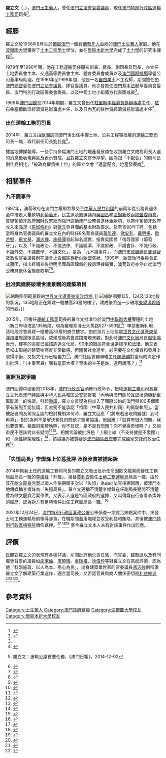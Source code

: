 {{Infobox Officeholder
| 圖像      = 
| 圖像大小  = 
| 圖像說明  = 
| 屆次1     = 3
| 職務1     = 運輸工務司司長
| 就任日期1 = 2014年12月20日
| 卸任日期1 = 
| 行政長官1 = [[崔世安|崔世安]]<br>[[賀一誠|賀一誠]]
| 前任1     = [[劉仕堯|劉仕堯]]
| 繼任1     = 
| 姓名      = 羅立文
| 原名      = Raimundo Arrais do Rosário
| 字        = 
| 號        = 
| 籍貫      = 
| 出生日期  = {{birth date and age|1956|08|23}}
| 出生地點  = {{MAC-1951}}
| 國籍 = {{CHN-MAC}}
| 逝世日期  = 
| 逝世地點  = 
| 安葬地點  =
| 居處      = 
| 政黨      = 
| 職業      = 
| 父母      = 
| 配偶      = 
| 子女      = 
| 親屬      = 
| 宗教信仰  = [[天主教|天主教]]
| 專業      = [[土木工程|土木工程]]<br/>[[土力學|土力學]]
| 母校      = [[波爾圖大學|波爾圖大學]]<br/>[[里斯本新大學|里斯本新大學]]
| 網站      = 
| 簽名      = 
| 腳註      =

| past =
* [[土地工務運輸局|工務運輸司]]技術員
* [[土地工務運輸局|工務運輸司]]廳長
* [[土地工務運輸局|工務運輸司]]副司長
* [[土地工務運輸局|工務運輸司]]司長
* 土地委員會及交通高等委員會主席
}}

'''羅立文'''{{OMP}}（{{lang-pt|Raimundo Arrais do Rosário}}，{{bd|1956年|8月23日|}}），[[澳門土生葡人|澳門土生葡人]]，曾任[[澳門立法會|澳門立法會]][[澳門官委議員|官委議員]]，現任[[澳門特別行政區|澳門特別行政區]][[運輸工務司|運輸工務司]]司長<ref>{{Cite web |url=http://portal.gov.mo/web/guest/info_detail?infoid=516814 |title=澳門特別行政區政府出入口網站 |accessdate=2016-06-12 |archiveurl=https://web.archive.org/web/20161101164825/http://portal.gov.mo/web/guest/info_detail?infoid=516814 |archivedate=2016-11-01 |deadurl=yes }}</ref>。

==經歷==
羅立文於1956年8月生於[[葡屬澳門|葡屬澳門]]一個有[[葡萄牙人|葡萄牙人]]血統的[[澳門土生葡人|澳門土生葡人]]家庭。他在[[波爾圖大學|波爾圖大學]]獲得了[[土木工程|土木工程]][[學士|學士]]學位，並在[[里斯本新大學|里斯本新大學]]完成了[[土力學|土力學]]的研究生課程<ref name="TDM01">{{cite web |title=羅立文簡歷2014 |url=http://www.tdm.com.mo/c_news/radio_news.php?id=238031 |website=澳廣視 |date=2014-12-01 |access-date=2018-08-11 |archive-date=2021-05-03 |archive-url=https://web.archive.org/web/20210503163954/http://www.tdm.com.mo/c_news/radio_news.php?id=238031 |dead-url=no }}</ref>。

1979年至1990年間，他在工務運輸司任職技術員、廳長、副司長及司長，亦曾任土地委員會主席、交通高等委員會主席、體育委員會成員以及[[澳門國際機場|澳門國際機場]]專營公司董事局助理。在1990年至1999年間，他是一名[[自由職業|自由業]]土木工程師，期間擔任由[[澳門總督|澳門總督]]委任[[澳門立法會|澳門立法會]][[議員|議員]]，即官委議員。他亦曾擔任[[澳門基本法|澳門基本法]]起草委員會委員、澳門特別行政區籌委會委員，以及中葡土地小組葡方代表團成員<ref name="TDM01"/>。

1999年[[澳門回歸|澳門回歸]]至2014年期間，羅立文曾出任[[澳門駐里斯本經濟貿易辦事處|駐里斯本經濟貿易辦事處]]主任、[[澳門駐布魯塞爾歐盟經濟貿易辦事處|駐布魯塞爾歐盟經濟貿易辦事處]]主任，以及[[日內瓦|日內瓦]]的[[澳門駐世界貿易組織經濟貿易辦事處|駐世貿經濟貿易辦事處]]主任<ref>{{cite web |title=運輸工務司司長羅立文 |url=https://www.gov.mo/zh-hant/chiefs/raimundo-arrais-do-rosario/ |website=澳門特別行政區行政公職局 |access-date=2018-08-11 |archive-date=2021-05-03 |archive-url=https://web.archive.org/web/20210503165420/https://www.gov.mo/zh-hant/chiefs/raimundo-arrais-do-rosario/ |dead-url=no }}</ref>。

===出任運輸工務司司長===
2014年，羅立文由[[歐洲|歐洲]]調回澳門後出任手握土地、公共工程審批權的[[運輸工務司|運輸工務司]]司長一職，取代前任司長[[劉仕堯|劉仕堯]]<ref>{{cite web |url=http://www.macaodaily.com/html/2014-12/02/content_955693.htm |title=存档副本 |accessdate=2016-06-12 |deadurl=yes |archiveurl=https://web.archive.org/web/20150627091751/http://www.macaodaily.com/html/2014-12/02/content_955693.htm |archivedate=2015-06-27 }} 羅立文：運輸公屋首要任務，《澳門日報》，2014-12-02</ref>。

據當地傳媒報導，一些手持多幅澳門土地的地產發展商在收到羅立文成為司長人選的消息後表現興奮及表示贊成，且對羅立文寄予厚望，因為跟「不配合」的前司長劉仕堯相比，「被政商權貴拱上位」的羅立文會「適當配合」地產發展商<ref name="aam02">{{cite news |title=新工務司長難逃的四大死任務 |url=https://aamacau.com/2014/11/07/%E6%96%B0%E5%B7%A5%E5%8B%99%E5%8F%B8%E9%95%B7%E9%9B%A3%E9%80%83%E7%9A%84%E5%9B%9B%E5%A4%A7%E6%AD%BB%E4%BB%BB%E5%8B%99/ |agency=論盡媒體 |date=2014-11-07 |accessdate=2018-08-11 |archive-date=2018-03-29 |archive-url=https://web.archive.org/web/20180329184522/https://aamacau.com/2014/11/07/%e6%96%b0%e5%b7%a5%e5%8b%99%e5%8f%b8%e9%95%b7%e9%9b%a3%e9%80%83%e7%9a%84%e5%9b%9b%e5%a4%a7%e6%ad%bb%e4%bb%bb%e5%8b%99/ |dead-url=no }}</ref>。

==相關事件==
===九不識事件===
{{main|九不識事件}}
{{seealso|歐維治基金會}}
1997年，澳葡政府在澳門主權即將移交至[[中華人民共和國|中華人民共和國]]的前兩年從公務員退休金中撥走大量款項到[[葡萄牙|葡萄牙]]，民主派及直選議員[[吳國昌|吳國昌]]和[[區錦新|區錦新]]致函[[歐盟委員會|歐盟委員會]]，質疑葡萄牙政府因財政緊絀而強行調動澳門公務員退休金款項，以當作葡萄牙政府收入來滿足《[[馬城條約|馬城條約]]》對[[歐元|歐元]]參與國的基本財政要求。及至1998年11月，包括當時身為官委議員的羅立文在內的時任8名葡裔議員[[華年達|華年達]]、[[歐安利|歐安利]]、[[戴明揚|戴明揚]]、[[歐若堅|歐若堅]]、[[飛文基|飛文基]]、[[潘志輝_(澳門)|潘志輝]]、[[施綺蓮|施綺蓮]]發起聯名譴責，指責吳國昌「侮辱國家（葡萄牙）」，以及「不識政治、不識法律、不識經濟、不識財政、不識會計、不識行政、不識外交、不識數學、不識文化」，是為「九不識事件」，而[[澳門市政廳|澳門市政廳]]廳長[[麥健智|麥健智]]及數名官委議員則在議會上責備[[區錦新|區錦新]]向歐盟告狀。1999年，[[歐盟執行委員會|歐盟執行委員會]]正式覆函，指出經調查後證明吳國昌區錦新的投訴理據屬實，澳葡政府亦停止從澳門公務員退休金撥走款項<ref>{{cite news |title=四十年來議會結構不變 勢難配合社會發展需要 |url=https://www.facebook.com/sonpou/posts/%E5%9B%9B%E5%8D%81%E5%B9%B4%E4%BE%86%E8%AD%B0%E6%9C%83%E7%B5%90%E6%A7%8B%E4%B8%8D%E8%AE%8A-%E5%8B%A2%E9%9B%A3%E9%85%8D%E5%90%88%E7%A4%BE%E6%9C%83%E7%99%BC%E5%B1%95%E9%9C%80%E8%A6%81-%E4%B8%B9%E5%BF%83%E9%9B%86-%E5%8D%80%E9%8C%A6%E6%96%B0-%E6%9C%89%E4%BA%86%E5%9B%9B%E5%8D%81%E5%B9%B4%E7%9A%84%E7%AB%8B%E6%B3%95%E6%9C%83%E5%89%8D%E6%AE%B5%E6%AD%B7%E5%8F%B2%E5%A6%82%E4%BD%95%E6%88%91%E5%80%91%E5%8F%AA%E5%8F%AF%E4%BB%A5%E5%BE%9E%E7%B2%97%E7%B3%99%E8%80%8C%E9%9B%B6%E7%A2%8E%E7%9A%84%E5%B0%91%E5%B9%B4%E5%9B%9E%E6%86%B6%E6%88%96%E4%B8%80%E4%BA%9B%E6%96%87%E7%8D%BB%E6%88%96%E6%AD%B7%E5%8F%B2%E8%B3%87%E6%96%99%E4%B8%AD%E7%AA%BA%E6%8E%A2%E4%BD%86%E8%AA%AA%E5%88%B0%E6%84%9F%E6%80%A7%E7%9A%84/1777668199166080/ |agency=訊報 |date=2016-11-24 |accessdate=2018-08-12 |archive-date=2018-08-27 |archive-url=https://web.archive.org/web/20180827084639/https://www.facebook.com/sonpou/posts/%E5%9B%9B%E5%8D%81%E5%B9%B4%E4%BE%86%E8%AD%B0%E6%9C%83%E7%B5%90%E6%A7%8B%E4%B8%8D%E8%AE%8A-%E5%8B%A2%E9%9B%A3%E9%85%8D%E5%90%88%E7%A4%BE%E6%9C%83%E7%99%BC%E5%B1%95%E9%9C%80%E8%A6%81-%E4%B8%B9%E5%BF%83%E9%9B%86-%E5%8D%80%E9%8C%A6%E6%96%B0-%E6%9C%89%E4%BA%86%E5%9B%9B%E5%8D%81%E5%B9%B4%E7%9A%84%E7%AB%8B%E6%B3%95%E6%9C%83%E5%89%8D%E6%AE%B5%E6%AD%B7%E5%8F%B2%E5%A6%82%E4%BD%95%E6%88%91%E5%80%91%E5%8F%AA%E5%8F%AF%E4%BB%A5%E5%BE%9E%E7%B2%97%E7%B3%99%E8%80%8C%E9%9B%B6%E7%A2%8E%E7%9A%84%E5%B0%91%E5%B9%B4%E5%9B%9E%E6%86%B6%E6%88%96%E4%B8%80%E4%BA%9B%E6%96%87%E7%8D%BB%E6%88%96%E6%AD%B7%E5%8F%B2%E8%B3%87%E6%96%99%E4%B8%AD%E7%AA%BA%E6%8E%A2%E4%BD%86%E8%AA%AA%E5%88%B0%E6%84%9F%E6%80%A7%E7%9A%84/1777668199166080/ |dead-url=no }}</ref><ref name="被責『九不識』">{{cite journal|journal=《新澳門》|publisher=[[新澳門學社|新澳門學社]]|date=2005年9月|issue=29|title=《不避權貴 堅持監督政府運作 被責「九不識」》|pages=第4頁}}</ref>。

===批准興建將破壞世遺景觀的建築項目===
[[File:Guiafortress.jpg|缩略图]]阻礙景觀的[[世界文化遺產|世界文化遺產]][[東望洋燈塔|東望洋燈塔]]。]]
[[File:Guia_Fortress_in_Danger_(2).jpg|缩略图]]旁135，134及133地段的狀況，135地段正在興建一幢樓高33層的樓宇，建成後將進一步破壞[[東望洋燈塔|東望洋燈塔]]的景觀。]]
{{main|東望洋燈塔景觀危機}}

2015年，已擔任[[運輸工務司|運輸工務司]]司長的羅立文批准位於澳門[[中央人民政府駐澳門特別行政區聯絡辦公室|中聯辦大樓]]旁邊的土地（新口岸填海區135地段，現為羅理基博士大馬路527-553號<ref>{{cite web|title=澳門羅理基博士大馬路527-553號 (昔日:新口岸填海區135地段)|url=http://www.dssopt.gov.mo/zh_HANT/menu/publicInfo/id/44/building_id/750/type/show|website=澳門特別行政區政府土地工務運輸局|deadurl=no|archiveurl=https://web.archive.org/web/20171201030959/http://www.dssopt.gov.mo/zh_HANT/menu/publicInfo/id/44/building_id/750/type/show|archivedate=2017-12-01}}</ref>）申請重新利用，該地段將會興建一幢樓高33層的商住樓宇。由於該片土地位處[[世界文化遺產|世界文化遺產]][[東望洋燈塔|東望洋燈塔]]周邊限高區域，故建成後將會遮擋燈塔景觀，對此時[[澳門文化局|澳門文化局]]局長[[吳衛鳴|吳衛鳴]]表示，樓宇的高度已經諮詢過文化局，90米的限高符合世遺標準和法律。他又表示松山周邊的建築物高度非常敏感，但隨著社會進步，必需要在文化保育和發展上取得平衡，又指文化局已經盡力<ref name="mas01">{{cite news|title=松山腳下建33層高樓 恐擋燈塔景觀 文化局長:已盡力|url=http://www.mastvnet.com/news/macau/society/2015-12-18/news_content_66138.shtml|accessdate=2017-11-01|agency=澳亞網|date=2015-12-18|deadurl=yes|archiveurl=https://web.archive.org/web/20171107030219/http://www.mastvnet.com/news/macau/society/2015-12-18/news_content_66138.shtml|archivedate=2017-11-07}}</ref>。澳門社區警務聯絡主任[[陳德勝|陳德勝]]對當局的決定作出批評：「（主事官員）哪有這麼大權？背後的主子是誰，還用說嗎？」<ref name="lp01">{{cite news|title=澳門專題之一：建制派都有火，港澳之亂中聯辦有高度責任！|url=http://linepost.hk/?uid=11714|accessdate=2017-11-01|agency=線報|date=2016-11-05|deadurl=no|archiveurl=https://web.archive.org/web/20171107003058/http://linepost.hk/?uid=11714|archivedate=2017-11-07}}</ref>

===駕照互認爭議===
{{seealso|中國內地與澳門駕照互認爭議}}
澳門回歸中國後的2018年，[[澳門行政長官|澳門行政長官]]頒佈行政命令，授權[[運輸工務司|運輸工務司]]司長羅立文代表[[澳門特區|澳門特區]]與[[中华人民共和国公安部|中华人民共和国公安部]]簽署「內地與澳門關於互認換領機動車駕駛證」的協議，引起[[中國內地與澳門駕照互認爭議|爭議]]，羅立文質疑為何加入了國際公約的澳門與100多個國家有駕照互認協議，但唯獨不能承認「祖國（中華人民共和國）的駕駛執照」。當被記者問及駕照互認的檢討機制如何時，羅立文回應「（將來若出現問題就）到時再算」。對於為何不是解決預見的問題才簽署協議，他回應：「就算有很大問題，我也要簽署。祖國的駕駛執照，你不互認，是不是有問題？你不覺得奇怪嗎？」又說市民不應該對此有疑問<ref>{{cite news |title=內地與澳門駕照互認惹民憤 羅立文：澳門是中國一部分 互認必須要做 |url=https://aamacau.com/2018/04/30/%E5%85%A7%E5%9C%B0%E8%88%87%E6%BE%B3%E9%96%80%E9%A7%95%E7%85%A7%E4%BA%92%E8%AA%8D%E6%83%B9%E6%B0%91%E6%86%A4-%E7%BE%85%E7%AB%8B%E6%96%87%EF%BC%9A%E6%BE%B3%E9%96%80%E6%98%AF%E4%B8%AD%E5%9C%8B%E4%B8%80/ |agency=論盡媒體 |date=2018-04-30 |accessdate=2018-07-20 |archiveurl=https://web.archive.org/web/20180721050056/https://aamacau.com/2018/04/30/%E5%85%A7%E5%9C%B0%E8%88%87%E6%BE%B3%E9%96%80%E9%A7%95%E7%85%A7%E4%BA%92%E8%AA%8D%E6%83%B9%E6%B0%91%E6%86%A4-%E7%BE%85%E7%AB%8B%E6%96%87%EF%BC%9A%E6%BE%B3%E9%96%80%E6%98%AF%E4%B8%AD%E5%9C%8B%E4%B8%80/ |archivedate=2018-07-21 |deadurl=no }}</ref><ref>{{cite news |title=駕照互認短期簽實 羅司﹕澳門是中國一部分必須做冇得揀 |url=http://www.chengpou.com.mo/mobile/m-news/?d=116309 |agency=正報 |date=2018-05-01 |accessdate=2018-07-20 |archiveurl=https://web.archive.org/web/20180721050055/http://www.chengpou.com.mo/mobile/m-news/?d=116309 |archivedate=2018-07-21 |deadurl=yes }}</ref>。相關言論被批評是「上綱上線（不支持就是不愛國）」和「感性綁架理性」<ref>{{cite news |title=議員責官員駕照互認未釋市民疑慮 |url=http://www.shimindaily.net/v1/news/macau/%E8%AD%B0%E5%93%A1%E8%B2%AC%E5%AE%98%E5%93%A1%E9%A7%95%E7%85%A7%E4%BA%92%E8%AA%8D%E6%9C%AA%E9%87%8B%E5%B8%82%E6%B0%91%E7%96%91%E6%85%AE/ |agency=市民日報 |date=2018-07-20 |access-date=2018-08-12 |archive-url=https://web.archive.org/web/20180812083207/http://www.shimindaily.net/v1/news/macau/%E8%AD%B0%E5%93%A1%E8%B2%AC%E5%AE%98%E5%93%A1%E9%A7%95%E7%85%A7%E4%BA%92%E8%AA%8D%E6%9C%AA%E9%87%8B%E5%B8%82%E6%B0%91%E7%96%91%E6%85%AE/ |archive-date=2018-08-12 |dead-url=yes }}</ref>，該協議亦被質疑是[[澳門特區政府|澳門特區政府]]要完成國家交託的政治任務<ref>{{cite news|author1=區錦新|title=駕照互認何以急不及待 未有共識就匆匆授權簽署|url=https://www.facebook.com/sonpou/posts/2013700015562896|agency=訊報|date=2018-04-19|deadurl=no|archiveurl=https://web.archive.org/web/20180428161337/https://www.facebook.com/sonpou/posts/2013700015562896|archivedate=2018-04-28}}</ref>。

=== 「失憶局長」李燦烽上位惹批評 及後涉貪被捕起訴 ===
{{main|李燦烽#靠「失憶」復任「公職」兼上位}}
2014年剛新上任的運輸工務司司長的羅立文發出批示任命因歐文龍案而辭任工務局副局長一職的[[李燦烽|李燦烽]]「升職」，接替[[賈利安|賈利安]]擔任[[土地工務運輸局|土地工務運輸局]]局長一職。由於其在[[歐文龍貪污案|歐文龍貪污案]]以證人作供期間多次以「失憶」為由向法官拒絕回應，被澳門本地傳媒稱李燦烽為「失憶局長」。羅立文更稱不清楚李燦鋒在任副局長期間不清楚曾為歐文龍貪污案作供，又表示人選是特區政府的選擇，又叫傳媒自行查看李燦烽的履歷，認為對方有足夠條件出任工務局局長一職。<ref name="sengpou01">{{cite news |title=李燦烽曾為歐案作供後辭職現任局長受質疑 羅立文指人選政府選擇 |url=http://sengpou.com/news_detail.php?news_id=97&element_index=1 |accessdate=2021-12-24 |work=[[星報|星報]] |date=2014-12-22 |archive-date=2021-12-24 |archive-url=https://web.archive.org/web/20211224153221/http://sengpou.com/news_detail.php?news_id=97&element_index=1 |dead-url=no }}</ref>

{{main|李燦烽#涉貪被捕}}
2021年12月24日，[[澳門特別行政區廉政公署|澳門特別行政區廉政公署]]公佈偵查一宗貪污賄賂案件中，揭發土地工務運輸局前領導涉貪，在職期間濫用職權並收受利益和賄賂，其後被[[澳門特別行政區檢察院|澳門特別行政區檢察院]]頒佈羈押。<ref>{{cite news |title=廉政公署揭發土地工務運輸局前領導涉嫌受賄及清洗黑錢 |url=https://www.gcs.gov.mo/detail/zh-hant/N21LXF9qeN?1 |accessdate=2021-12-24 |agency=[[澳門特別行政區新聞局|澳門特別行政區新聞局]] |date=2021-12-24}}</ref>  <ref name="aamacau2021a">{{cite news |title=廉署揭工務局前局長李燦烽涉嫌受賄洗黑錢 |url=https://aamacau.com/2021/12/24/%e5%bb%89%e7%bd%b2%e6%8f%ad%e5%b7%a5%e5%8b%99%e5%b1%80%e5%89%8d%e5%b1%80%e9%95%b7%e6%9d%8e%e7%87%a6%e7%83%bd%e6%b6%89%e5%ab%8c%e5%8f%97%e8%b3%84%e6%b4%97%e9%bb%91%e9%8c%a2/ |accessdate=2021-12-24 |work=論盡媒體 AllAboutMacau Media |date=2021-12-24 |archive-date=2021-12-24 |archive-url=https://web.archive.org/web/20211224160416/https://aamacau.com/2021/12/24/%e5%bb%89%e7%bd%b2%e6%8f%ad%e5%b7%a5%e5%8b%99%e5%b1%80%e5%89%8d%e5%b1%80%e9%95%b7%e6%9d%8e%e7%87%a6%e7%83%bd%e6%b6%89%e5%ab%8c%e5%8f%97%e8%b3%84%e6%b4%97%e9%bb%91%e9%8c%a2/ |dead-url=no }}</ref><ref>{{cite news |title=工務局前局長李燦烽及兩名商人涉嫌賄賂洗錢案：被羈押路環監獄 |url=https://aamacau.com/2021/12/24/%e5%b7%a5%e5%8b%99%e5%b1%80%e5%89%8d%e5%b1%80%e9%95%b7%e6%9d%8e%e7%87%a6%e7%83%bd%e5%8f%8a%e5%85%a9%e5%90%8d%e5%95%86%e4%ba%ba%e6%b6%89%e5%ab%8c%e8%b3%84%e8%b3%82%e6%b4%97%e9%8c%a2%e6%a1%88%ef%bc%9a/ |accessdate=2021-12-24 |work=論盡媒體 AllAboutMacau Media |date=2021-12-24 |archive-date=2021-12-24 |archive-url=https://web.archive.org/web/20211224160048/https://aamacau.com/2021/12/24/%E5%B7%A5%E5%8B%99%E5%B1%80%E5%89%8D%E5%B1%80%E9%95%B7%E6%9D%8E%E7%87%A6%E7%83%BD%E5%8F%8A%E5%85%A9%E5%90%8D%E5%95%86%E4%BA%BA%E6%B6%89%E5%AB%8C%E8%B3%84%E8%B3%82%E6%B4%97%E9%8C%A2%E6%A1%88%EF%BC%9A/ |dead-url=no }}</ref> 至今羅立文本人未有對該事件作出回應。

==評價==
民間對羅立文的表現有各種非議，坊間批評他欠責任感，而官委、[[建制派_(澳門)|建制派]]以及有同鄉會背景的議員如[[施家倫|施家倫]]、[[唐曉晴|唐曉晴]]、[[麥瑞權|麥瑞權]]、[[徐偉坤|徐偉坤]]等對羅立文有高度評價，認為他「科學施政、以人為本、用心為民」，出身建築業世家的官委議員[[馮志強_(澳門)|馮志強]]則稱讚羅立文了解建築行業運作，適合當司長，又否認官員與商人關係密切是[[利益輸送|利益輸送]]<ref>{{cite news |title=羅立文是否A字膊? 議員譽多諉少 |url=http://www.bastillepost.com/macau/article/70856-%E7%BE%85%E7%AB%8B%E6%96%87%E6%98%AF%E5%90%A6a%E5%AD%97%E8%86%8A-%E8%AD%B0%E5%93%A1%E8%AD%BD%E5%A4%9A%E8%AB%89%E5%B0%91 |agency=巴士的報 |date=2015-04-17 |accessdate=2018-08-11 |archive-date=2021-05-03 |archive-url=https://web.archive.org/web/20210503164109/https://www.bastillepost.com/macau/article/70856-%E7%BE%85%E7%AB%8B%E6%96%87%E6%98%AF%E5%90%A6a%E5%AD%97%E8%86%8A-%E8%AD%B0%E5%93%A1%E8%AD%BD%E5%A4%9A%E8%AB%89%E5%B0%91 |dead-url=no }}</ref><ref name="aam01">{{cite news |title=羅立文係「柴標」老友？馮強點評句句金 |url=https://aamacau.com/2014/11/11/%E7%BE%85%E7%AB%8B%E6%96%87%E4%BF%82%E3%80%8C%E6%9F%B4%E6%A8%99%E3%80%8D%E8%80%81%E5%8F%8B%EF%BC%9F%E9%A6%AE%E5%BC%B7%E9%BB%9E%E8%A9%95%E5%8F%A5%E5%8F%A5%E9%87%91/ |agency=論盡媒體 |date=2014-11-11 |accessdate=2018-08-11 |archive-date=2021-05-03 |archive-url=https://web.archive.org/web/20210503164036/https://aamacau.com/2014/11/11/%E7%BE%85%E7%AB%8B%E6%96%87%E4%BF%82%E3%80%8C%E6%9F%B4%E6%A8%99%E3%80%8D%E8%80%81%E5%8F%8B%EF%BC%9F%E9%A6%AE%E5%BC%B7%E9%BB%9E%E8%A9%95%E5%8F%A5%E5%8F%A5%E9%87%91/ |dead-url=no }}</ref><ref name="cp01">{{cite news |title=性格司長羅立文 |url=http://www.chengpou.com.mo/mobile/m-news/?d=33732 |agency=正報 |date=2015-04-18 }}{{Dead link|date=2019年6月 |bot=InternetArchiveBot |fix-attempted=yes }}</ref>。

==參考資料==
{{reflist}}

{{start box}}
{{s-off}}
{{s-before|[[劉仕堯|劉仕堯]]}}
{{s-title|[[File:Coat_of_arms_of_Macao.svg|22px]][[運輸工務司|運輸工務司司長]]|2014年12月20日－}}
{{s-inc}}
{{s-gov}}
{{s-new}}
{{s-title|[[File:Coat_of_arms_of_Macao.svg|22px]][[澳門駐里斯本經濟貿易辦事處|澳門駐里斯本經濟貿易辦事處]]主任<br>[[File:Coat_of_arms_of_Macao.svg|22px]][[澳門駐布魯塞爾歐盟經濟貿易辦事處|澳門駐布魯塞爾歐盟經濟貿易辦事處]]主任|1999年12月20日－2014年12月19日}}
{{s-after|柯天蓮}}
{{s-new}}
{{s-title|[[File:Coat_of_arms_of_Macao.svg|22px]][[澳門駐世界貿易組織經濟貿易辦事處|澳門駐世界貿易組織經濟貿易辦事處]]主任|1999年12月20日－2014年12月19日}}
{{s-after|馮炳權}}
{{end box}}

{{Mce}}
{{DEFAULTSORT:Rosario, Raimundo Arrais do}}
[[Category:土生葡人|Category:土生葡人]]
[[Category:澳門政府官員|Category:澳門政府官員]]
[[Category:波爾圖大學校友|Category:波爾圖大學校友]]
[[Category:里斯本新大學校友|Category:里斯本新大學校友]]